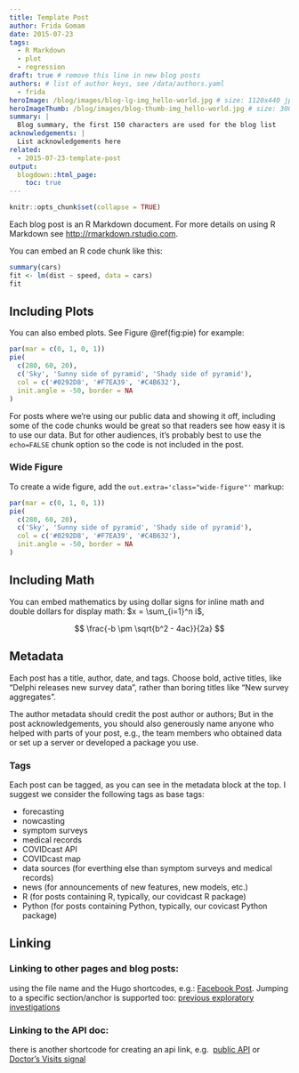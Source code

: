 ```yaml
---
title: Template Post
author: Frida Gomam
date: 2015-07-23
tags:
  - R Markdown
  - plot
  - regression
draft: true # remove this line in new blog posts
authors: # list of author keys, see /data/authors.yaml
  - frida
heroImage: /blog/images/blog-lg-img_hello-world.jpg # size: 1120x440 jpg and webp format
heroImageThumb: /blog/images/blog-thumb-img_hello-world.jpg # size: 300x200 jpg and webp format
summary: |
  Blog summary, the first 150 characters are used for the blog list
acknowledgements: |
  List acknowledgements here
related:
  - 2015-07-23-template-post
output:
  blogdown::html_page:
    toc: true
---
```


```r
knitr::opts_chunk$set(collapse = TRUE)
```

Each blog post is an R Markdown document. For more details on using R Markdown
see <http://rmarkdown.rstudio.com>.

You can embed an R code chunk like this:

```r
summary(cars)
fit <- lm(dist ~ speed, data = cars)
fit
```

## Including Plots

You can also embed plots. See Figure \@ref(fig:pie) for example:

```r
par(mar = c(0, 1, 0, 1))
pie(
  c(280, 60, 20),
  c('Sky', 'Sunny side of pyramid', 'Shady side of pyramid'),
  col = c('#0292D8', '#F7EA39', '#C4B632'),
  init.angle = -50, border = NA
)
```

For posts where we're using our public data and showing it off, including some
of the code chunks would be great so that readers see how easy it is to use our
data. But for other audiences, it's probably best to use the `echo=FALSE` chunk
option so the code is not included in the post.

### Wide Figure

To create a wide figure, add the `out.extra='class="wide-figure"'` markup:

```r
par(mar = c(0, 1, 0, 1))
pie(
  c(280, 60, 20),
  c('Sky', 'Sunny side of pyramid', 'Shady side of pyramid'),
  col = c('#0292D8', '#F7EA39', '#C4B632'),
  init.angle = -50, border = NA
)
```

## Including Math

You can embed mathematics by using dollar signs for inline math and double
dollars for display math: $x = \sum_{i=1}^n i$,

$$
\frac{-b \pm \sqrt{b^2 - 4ac}}{2a}
$$

## Metadata

Each post has a title, author, date, and tags. 
Choose bold, active titles, like "Delphi releases new survey data",
rather than boring titles like "New survey aggregates".

The author metadata should credit the post author or authors; But in the post acknowledgements, 
you should also generously
name anyone who helped with parts of your post, e.g., the team members who
obtained data or set up a server or developed a package you use.

### Tags

Each post can be tagged, as you can see in the metadata block at the top. I
suggest we consider the following tags as base tags:

- forecasting
- nowcasting
- symptom surveys
- medical records
- COVIDcast API
- COVIDcast map
- data sources (for everthing else than symptom surveys and medical records)
- news (for announcements of new features, new models, etc.)
- R (for posts containing R, typically, our covidcast R package)
- Python (for posts containing Python, typically, our covicast Python package)

## Linking

### Linking to other pages and blog posts:

using the file name and the Hugo shortcodes, e.g.: [Facebook Post](`r blogdown::shortcode_html("relref", "2020-08-26-fb-survey")`).
Jumping to a specific section/anchor is supported too: 
[previous exploratory investigations](`r blogdown::shortcode_html("relref", "2020-08-26-fb-survey#some-interesting-examples")`)

### Linking to the API doc:

there is another shortcode for creating an api link, e.g. 
[public API](`r blogdown::shortcode_html("apiref", "/")`) or
[Doctor's Visits signal](`r blogdown::shortcode_html("apiref", "api/covidcast-signals/doctor-visits.html")`) 
